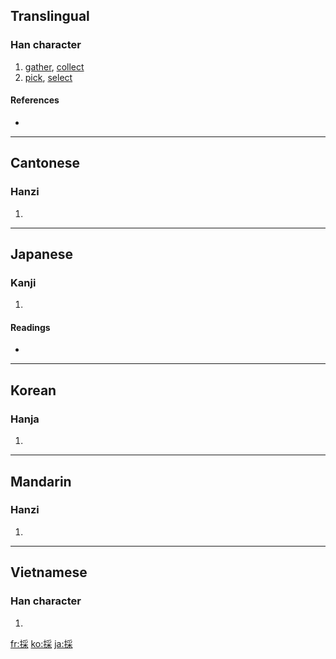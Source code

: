{{also|采}}
==Translingual==

===Han character===
{{Han char|rn=64|rad=手|as=08|sn=11|four=5209<sub>4</sub>|canj=手月木 (QBD)}}

# [[gather]], [[collect]]
# [[pick]], [[select]]

====References====
* {{Han ref|kx=0438.120|dkj=12274|dj=0788.100|hdz=31901.010|uh=63A1|ud=25505|bh=B1C4|bd=45508}}

----

==Cantonese==

===Hanzi===
{{yue-hanzi|jyut=|y=choi2|sim=采}}

# {{defn|Cantonese}}

----

==Japanese==

===Kanji===
{{ja-kanji|grade=5|rs=手08}}

# {{defn|Japanese}}

====Readings====
* {{ja-readings|on=[[さい]] (sai)|kun=[[とる]] (toru)}}

----

==Korean==

===Hanja===
{{ko-hanja|hangeul=채|eumhun=|rv=chae|mr=ch'ae|y=chay}}

# {{defn|Korean}}

----

==Mandarin==

===Hanzi===
{{cmn-hanzi|sim=采|pin=[[cǎi]] ([[cai3]]), [[tān]] ([[tan1]])|wg=ts'ai<sup>3</sup>, t'an<sup>1</sup>}}

# {{defn|Mandarin}}

----

==Vietnamese==

===Han character===
{{vi-hantu|[[thải]], [[thái]], [[thám]], [[thăm]], [[thớm]], [[xăm]], [[xom]], [[xái]]}}

# {{defn|Vietnamese}}

[[fr:採]]
[[ko:採]]
[[ja:採]]